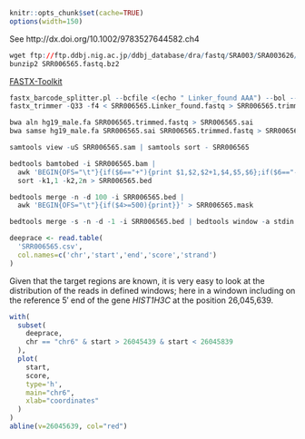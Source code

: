 ```r
knitr::opts_chunk$set(cache=TRUE)
options(width=150)
```

See http://dx.doi.org/10.1002/9783527644582.ch4

```r
wget ftp://ftp.ddbj.nig.ac.jp/ddbj_database/dra/fastq/SRA003/SRA003626/SRX001881/SRR006565.fastq.bz2
bunzip2 SRR006565.fastq.bz2
```

[FASTX-Toolkit](http://hannonlab.cshl.edu/fastx_toolkit/)

```r
fastx_barcode_splitter.pl --bcfile <(echo " Linker_found AAA") --bol --exact --prefix SRR006565. --suffix .fastq < SRR006565.fastq
fastx_trimmer -Q33 -f4 < SRR006565.Linker_found.fastq > SRR006565.trimmed.fastq
```

```r
bwa aln hg19_male.fa SRR006565.trimmed.fastq > SRR006565.sai
bwa samse hg19_male.fa SRR006565.sai SRR006565.trimmed.fastq > SRR006565.sam
```

```r
samtools view -uS SRR006565.sam | samtools sort - SRR006565
```

```r
bedtools bamtobed -i SRR006565.bam |
  awk 'BEGIN{OFS="\t"}{if($6=="+"){print $1,$2,$2+1,$4,$5,$6};if($6=="-"){print $1,$3-1,$3,$4,$5,$6} }' |
  sort -k1,1 -k2,2n > SRR006565.bed
```

```r
bedtools merge -n -d 100 -i SRR006565.bed |
  awk 'BEGIN{OFS="\t"}{if($4>=500){print}}' > SRR006565.mask
```

```r
bedtools merge -s -n -d -1 -i SRR006565.bed | bedtools window -a stdin -b SRR006565.mask -w 1 -u > SRR006565.csv
```

```r
deeprace <- read.table(
  'SRR006565.csv',
  col.names=c('chr','start','end','score','strand')
)
```

Given that the target regions are known, it is very easy to look at the
distribution of the reads in defined windows; here in a windown including on
the reference 5′ end of the gene _HIST1H3C_ at the position 26,045,639.

```r
with(
  subset(
    deeprace,
    chr == "chr6" & start > 26045439 & start < 26045839
  ),
  plot(
    start,
    score,
    type='h',
    main="chr6",
    xlab="coordinates"
  )
)
abline(v=26045639, col="red")
```
